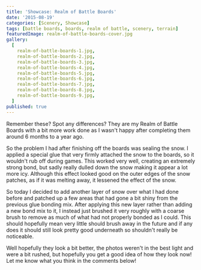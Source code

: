 ```yaml
---
title: 'Showcase: Realm of Battle Boards'
date: '2015-08-19'
categories: [Scenery, Showcase]
tags: [battle boards, boards, realm of battle, scenery, terrain]
featuredImage: realm-of-battle-boards-cover.jpg
gallery:
  [
    realm-of-battle-boards-1.jpg,
    realm-of-battle-boards-2.jpg,
    realm-of-battle-boards-3.jpg,
    realm-of-battle-boards-4.jpg,
    realm-of-battle-boards-5.jpg,
    realm-of-battle-boards-6.jpg,
    realm-of-battle-boards-7.jpg,
    realm-of-battle-boards-8.jpg,
    realm-of-battle-boards-9.jpg,
  ]
published: true
---
```


Remember these? Spot any differences? They are my Realm of Battle Boards with a bit more work done as I wasn't happy
after completing them around 6 months to a year ago.

So the problem I had after finishing off the boards was sealing the snow. I applied a special glue that very firmly
attached the snow to the boards, so it wouldn't rub off during games. This worked very well, creating an extremely
strong bond, but sadly really dulled down the snow making it appear a lot more icy. Although this effect looked
good on the outer edges of the snow patches, as if it was melting away, it lessened the effect of the snow.

So today I decided to add another layer of snow over what I had done before and patched up a few areas that had
gone a bit shiny from the previous glue bonding mix. After applying this new layer rather than adding a new bond
mix to it, I instead just brushed it very roughly with a coarse brush to remove as much of what had not properly
bonded as I could. This should hopefully mean very little should brush away in the future and if any does it
should still look pretty good underneath so shouldn't really be noticeable.

Well hopefully they look a bit better, the photos weren't in the best light and were a bit rushed, but hopefully
you get a good idea of how they look now! Let me know what you think in the comments below!
